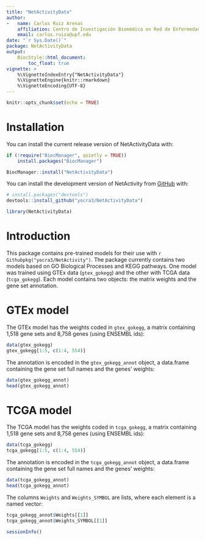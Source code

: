 ```yaml
---
title: "NetActivityData"
author: 
-   name: Carlos Ruiz Arenas
    affiliation: Centro de Investigación Biomédica en Red de Enfermedades Raras (CIBERER), Barcelona, Spain
    email: carlos.ruiza@upf.edu
date: "`r Sys.Date()`"
package: NetActivityData
output: 
    BiocStyle::html_document:
        toc_float: true
vignette: >
    %\VignetteIndexEntry{"NetActivityData"}
    %\VignetteEngine{knitr::rmarkdown}
    %\VignetteEncoding{UTF-8}
---
```



```r
knitr::opts_chunk$set(echo = TRUE)
```

# Installation

You can install the current release version of NetActivityData with:

```r
if (!require("BiocManager", quietly = TRUE))
    install.packages("BiocManager")

BiocManager::install("NetActivityData")
```

You can install the development version of NetActivity from [GitHub](https://github.com/) with:

```r
# install.packages("devtools")
devtools::install_github("yocra3/NetActivityData")
```

```r
library(NetActivityData)
```

# Introduction

This package contains pre-trained models for their use with `r Githubpkg("yocra3/NetActivity")`. The package currently contains two models based on GO Biological Processes and KEGG pathways. One model was trained using GTEx data (`gtex_gokegg`) and the other with TCGA data (`tcga_gokegg`). Each model contains two objects: the matrix weights and the gene set annotation. 

# GTEx model 

The GTEx model has the weights coded in `gtex_gokegg`, a matrix containing 1,518 gene sets and 8,758 genes (using ENSEMBL ids):

```r
data(gtex_gokegg)
gtex_gokegg[1:5, c(1:4, 554)]
```

The annotation is encoded in the `gtex_gokegg_annot` object, a data.frame containing the gene set full names and the genes' weights:

```r
data(gtex_gokegg_annot)
head(gtex_gokegg_annot)
```


# TCGA model 

The TCGA model has the weights coded in `tcga_gokegg`, a matrix containing 1,518 gene sets and 8,758 genes (using ENSEMBL ids):

```r
data(tcga_gokegg)
tcga_gokegg[1:5, c(1:4, 554)]
```

The annotation is encoded in the `tcga_gokegg_annot` object, a data.frame containing the gene set full names and the genes' weights:

```r
data(tcga_gokegg_annot)
head(tcga_gokegg_annot)
```

The columns `Weights` and `Weights_SYMBOL` are lists, where each element is a named vector:

```r
tcga_gokegg_annot$Weights[[1]]
tcga_gokegg_annot$Weights_SYMBOL[[1]]
```

```r
sessionInfo()
```

